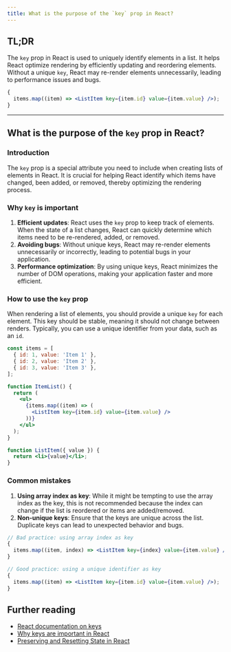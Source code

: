 ```yaml
---
title: What is the purpose of the `key` prop in React?
---
```


## TL;DR

The `key` prop in React is used to uniquely identify elements in a list. It helps React optimize rendering by efficiently updating and reordering elements. Without a unique `key`, React may re-render elements unnecessarily, leading to performance issues and bugs.

```jsx
{
  items.map((item) => <ListItem key={item.id} value={item.value} />);
}
```

---

## What is the purpose of the `key` prop in React?

### Introduction

The `key` prop is a special attribute you need to include when creating lists of elements in React. It is crucial for helping React identify which items have changed, been added, or removed, thereby optimizing the rendering process.

### Why `key` is important

1. **Efficient updates**: React uses the `key` prop to keep track of elements. When the state of a list changes, React can quickly determine which items need to be re-rendered, added, or removed.
2. **Avoiding bugs**: Without unique keys, React may re-render elements unnecessarily or incorrectly, leading to potential bugs in your application.
3. **Performance optimization**: By using unique keys, React minimizes the number of DOM operations, making your application faster and more efficient.

### How to use the `key` prop

When rendering a list of elements, you should provide a unique `key` for each element. This key should be stable, meaning it should not change between renders. Typically, you can use a unique identifier from your data, such as an `id`.

```jsx
const items = [
  { id: 1, value: 'Item 1' },
  { id: 2, value: 'Item 2' },
  { id: 3, value: 'Item 3' },
];

function ItemList() {
  return (
    <ul>
      {items.map((item) => (
        <ListItem key={item.id} value={item.value} />
      ))}
    </ul>
  );
}

function ListItem({ value }) {
  return <li>{value}</li>;
}
```

### Common mistakes

1. **Using array index as key**: While it might be tempting to use the array index as the key, this is not recommended because the index can change if the list is reordered or items are added/removed.
2. **Non-unique keys**: Ensure that the keys are unique across the list. Duplicate keys can lead to unexpected behavior and bugs.

```jsx
// Bad practice: using array index as key
{
  items.map((item, index) => <ListItem key={index} value={item.value} />);
}

// Good practice: using a unique identifier as key
{
  items.map((item) => <ListItem key={item.id} value={item.value} />);
}
```

## Further reading

- [React documentation on keys](https://react.dev/learn/rendering-lists#why-does-react-need-keys)
- [Why keys are important in React](https://medium.com/@robinpokorny/index-as-a-key-is-an-anti-pattern-e0349aece318)
- [Preserving and Resetting State in React](https://react.dev/learn/preserving-and-resetting-state)
